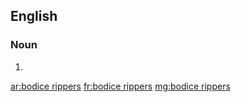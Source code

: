 ==English==

===Noun===
{{head|en|plural|head=[[bodice]] [[rippers]]}}

# {{plural of|bodice ripper|lang=en|nocat=1}}

[[ar:bodice rippers]]
[[fr:bodice rippers]]
[[mg:bodice rippers]]